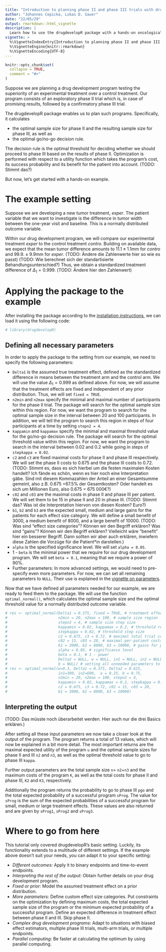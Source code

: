 ```yaml
---
title: "Introduction to planning phase II and phase III trials with drugdevelopR"
author: "Johannes Cepicka, Lukas D. Sauer"
date: "22/05/29"
output: rmarkdown::html_vignette
description: |
  Learn how to use the drugdevelopR package with a hands-on oncological example.
vignette: >
  %\VignetteIndexEntry{Introduction to planning phase II and phase III trials with drugdevelopR}
  %\VignetteEngine{knitr::rmarkdown}
  %\VignetteEncoding{UTF-8}
---
```


```r
knitr::opts_chunk$set(
  collapse = TRUE,
  comment = "#>"
)
```

Suppose we are planning a drug development program testing the superiority of an experimental treatment over a control treatment. Our program consists of an exploratory phase II trial which is, in case of promising results, followed by a confirmatory phase III trial.

The drugdevelopR package enables us to plan such programs. Specifically, it calculates

* the optimal sample size for phase II and the resulting sample size for phase III, as well as
* the optimal go/no-go decision rule.

The decision rule is the optimal threshold for deciding whether we should proceed to phase III based on the results of phase II. Optimization is performed with respect to a utility function which takes the program's cost, its success probability and its benefit for the patient into account. (TODO: Stimmt das?)

But now, let's get started with a hands-on example.

# The example setting
Suppose we are developing a new tumor treatment, *exper*. The patient variable that we want to investigate is the difference in tumor width between the one-year visit and baseline. This is a normally distributed outcome variable.

Within our drug development program, we will compare our experimental treatment *exper* to the control treatment *contro*. Building on available data, we expect that the mean tumor difference amounts to $11.1±1.1 \mathrm{mm}$ for *contro* and $99.9.±9.9 \mathrm{mm}$ for *exper*. (TODO: Ändere die Zahlenwerte hier so wie es passt) (TODO: Wie berechnet sich der standartisierte Behandlungsunterschied?) Thus, we obtain a standardized treatment difference of $\Delta_1 = 0.999$. (TODO: Ändere hier den Zahlenwert)

# Applying the package to the example

After installing the package according to the [installation instructions](https://sterniii3.github.io/drugdevelopR/#Installation), we can load it using the following code:
```r
# library(drugdevelopR)
```

## Defining all necessary parameters

In order to apply the package to the setting from our example, we need to specify the following parameters:

* `Delta1` is the assumed true treatment effect, defined as the standardized difference in means between the treatment arm and the control arm. We will use the value $\Delta_1 = 0.999$ as defined above. For now, we will assume that the treatment effects are fixed and independent of any prior distribution. Thus, we will set `fixed = TRUE`.
* `n2min` and `n2max` specify the minimal and maximal number of participants for the phase II trial. The package will search for the optimal sample size within this region. For now, we want the program to search for the optimal sample size in the interval between 20 and 100 participants. In addition, we will tell the program to search this region in steps of four participants at a time by setting `stepn2 = 4`.
* `kappamin` and `kappamax` specify the minimal and maximal threshold value for the go/no-go decision rule. The package will search for the optimal threshold value within this region. For now, we want the program to search in the interval between 0.02 and 0.2 while going in steps of `stepkappa = 0.02`.
* `c2` and `c3` are fixed maximal costs for phase II and phase III respectively. We will set the phase II costs to 0.675 and the phase III costs to 0.72. (TODO: Stimmt es, dass es sich hierbei um die festen maximalen Kosten handelt? Ich fände es schön, wenn es hier noch eine Interpretation gäbe. Sind mit diesem Kommazahlen der Anteil an einer Gesamtsumme gemeint, also z.B. 0.675 =67.5% der Gesamtkosten? Oder handelt es sich um Millionen Euro, also 0.675 = 675 000€?)
* `c02` and `c03` are the maximal costs in phase II and phase III per patient. We will set them to be 15 in phase II and 20 in phase III. (TODO: Stimmt das? Was ist die Interpretation hiervon von diesen Kosten? Euro?)
* `b1`, `b2` and `b3` are the expected small, medium and large gains for the patients for each effect size category. We will define a small benefit of 3000, a medium benefit of 8000, and a large benefit of 10000. (TODO: Was sind "effect size categories"? Können wir den Begriff erklären? Was sind "gains"? Können wir den Begriff erklären? Vielleicht wäre "benefit" hier ein besserer Begriff. Dann sollten wir aber auch erklären, inwiefern diese Zahlen die Vorzüge für die Patient*in darstellen.)
* `alpha` is the specified significance level. We will set `alpha = 0.05`.
* 1 - `beta` is the minimal power that we require for our drug development program. We will set `beta = 0.1`, meaning that we require a power of 90%.
* Further parameters: In more advanced settings, we would need to pre-specify even more parameters. For now, we can set all remaining parameters to `NULL`. Their use is explained in the [vignette on parameters](vignette-parameters.html).

Now that we have defined all parameters needed for our example, we are ready to feed them to the package. We will use the function `optimal_normal()`, which calculates the optimal sample size and the optimal threshold value for a normally distributed outcome variable.
```r
# res <- optimal_normal(Delta1 = 0.375, fixed = TRUE, # treatment effect
#                       n2min = 20, n2max = 100, # sample size region
#                       stepn2 = 4, # sample size step size
#                       kappamin = 0.02, kappamax = 0.2, # threshold region
#                       stepkappa = 0.02, # threshold step size
#                       c2 = 0.675, c3 = 0.72, # maximal total trial costs
#                       c02 = 15, c03 = 20, # maximal per-patient costs
#                       b1 = 3000, b2 = 8000, b3 = 10000, # gains for patients
#                       alpha = 0.05, # significance level
#                       beta = 0.1, # 1 - power
#                       Delta2 = NULL, w = NULL, in1 = NULL, in2 = NULL, a = NULL,
#                       b = NULL) # setting all unneeded parameters to NULL
# res <- optimal_normal(w=0.3, Delta1 = 0.375, Delta2 = 0.625, 
#                       in1=300, in2=600,  a = 0.25, b = 0.75,  
#                       n2min = 20, n2max = 100, stepn2 = 4,
#                       kappamin = 0.02, kappamax = 0.2, stepkappa = 0.02,      #                       alpha = 0.05, beta = 0.1,  
#                       c2 = 0.675, c3 = 0.72, c02 = 15, c03 = 20,  
#                       b1 = 3000, b2 = 8000, b3 = 10000) 
```

## Interpreting the output

(TODO: Das müsste noch überarbeitet werden. Hier auch nur die drei Basics erklären.)

After setting all these input parameters we now take a closer look at the output of the program. The program returns a total of 13 values, which will now be explained in a bit more detail. The most important returns are the maximal expected utility of the program `u` and the optimal sample sizes for phase II and III `n2` and `n3`, as well as the optimal threshold value to go to phase III `kappa`.

Further output parameters are the total sample size `n`= `n2`+`n3` and the maximum costs of the program `K`, as well as the total costs for phase II and phase III, `K2` and `K3`, respectively. 

Additionally the program returns the probability to go to phase III `pgo` and the total expected probability of a successful program `sProg`. The value for `sProg` is the sum of the expected probabilities of a successful program for small, medium or large treatment effects. These values are also returned and are given by `sProg1`, `sProg2` and `sProg3`.

# Where to go from here

This tutorial only covered drugdevelopR's basic setting. Luckily, its functionality extends to a multitude of different settings. If the example above doesn't suit your needs, you can adapt it to your specific setting:

* *Different outcomes:* Apply it to binary endpoints and time-to-event endpoints.
* *Interpreting the rest of the output:* Obtain further details on your drug development program.
* *Fixed or prior:* Model the assumed treatment effect on a prior distribution.
* *More parameters:* Define custom effect size categories. Put constraints on the optimization by defining maximum costs, the total expected sample size of the program or the minimum expected probability of a successful program. Define an expected difference in treatment effect between phase II and III. Skip phase II.
* *Complex drug development programs:* Adapt to situations with biased effect estimators, multiple phase III trials, multi-arm trials, or multiple endpoints.
* *Parallel computing:* Be faster at calculating the optimum by using parallel computing.